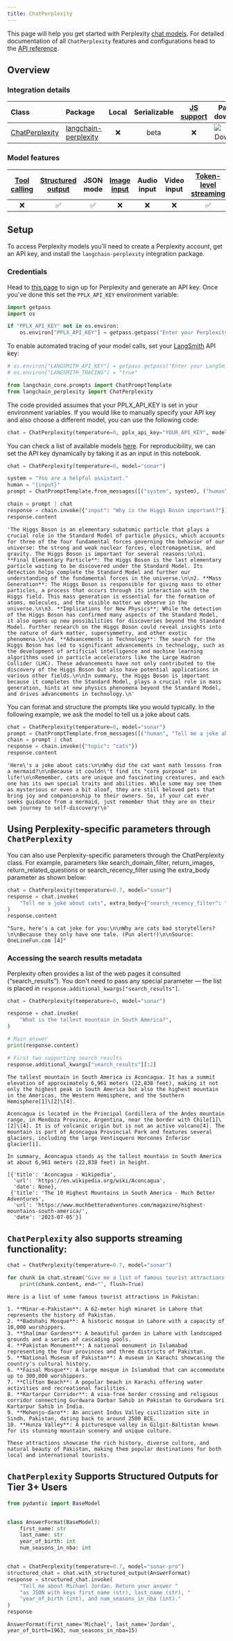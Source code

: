 ```yaml
---
title: ChatPerplexity
---
```



This page will help you get started with Perplexity [chat models](../../concepts/chat_models). For detailed documentation of all `ChatPerplexity` features and configurations head to the [API reference](https://python.langchain.com/api_reference/perplexity/chat_models/langchain_perplexity.chat_models.ChatPerplexity.html).

## Overview
### Integration details

| Class | Package | Local | Serializable | [JS support](https://js.langchain.com/docs/integrations/chat/xai) | Package downloads | Package latest |
| :--- | :--- | :---: | :---: |  :---: | :---: | :---: |
| [ChatPerplexity](https://python.langchain.com/api_reference/perplexity/chat_models/langchain_perplexity.chat_models.ChatPerplexity.html) | [langchain-perplexity](https://python.langchain.com/api_reference/perplexity/perplexity.html) | ❌ | beta | ❌ | ![PyPI - Downloads](https://img.shields.io/pypi/dm/langchain-perplexity?style=flat-square&label=%20) | ![PyPI - Version](https://img.shields.io/pypi/v/langchain-perplexity?style=flat-square&label=%20) |

### Model features
| [Tool calling](../../how_to/tool_calling.ipynb) | [Structured output](../../how_to/structured_output.ipynb) | JSON mode | [Image input](../../how_to/multimodal_inputs.ipynb) | Audio input | Video input | [Token-level streaming](../../how_to/chat_streaming.ipynb) | Native async | [Token usage](../../how_to/chat_token_usage_tracking.ipynb) | [Logprobs](../../how_to/logprobs.ipynb) |
| :---: | :---: | :---: | :---: |  :---: | :---: | :---: | :---: | :---: | :---: |
| ❌ | ✅ | ✅ | ❌ | ❌ | ❌ | ✅ | ❌ | ✅ | ❌ |

## Setup

To access Perplexity models you'll need to create a Perplexity account, get an API key, and install the `langchain-perplexity` integration package.

### Credentials

Head to [this page](https://www.perplexity.ai/) to sign up for Perplexity and generate an API key. Once you've done this set the `PPLX_API_KEY` environment variable:


```python
import getpass
import os

if "PPLX_API_KEY" not in os.environ:
    os.environ["PPLX_API_KEY"] = getpass.getpass("Enter your Perplexity API key: ")
```

To enable automated tracing of your model calls, set your [LangSmith](https://docs.smith.langchain.com/) API key:


```python
# os.environ["LANGSMITH_API_KEY"] = getpass.getpass("Enter your LangSmith API key: ")
# os.environ["LANGSMITH_TRACING"] = "true"
```


```python
from langchain_core.prompts import ChatPromptTemplate
from langchain_perplexity import ChatPerplexity
```

The code provided assumes that your PPLX_API_KEY is set in your environment variables. If you would like to manually specify your API key and also choose a different model, you can use the following code:


```python
chat = ChatPerplexity(temperature=0, pplx_api_key="YOUR_API_KEY", model="sonar")
```

You can check a list of available models [here](https://docs.perplexity.ai/docs/model-cards). For reproducibility, we can set the API key dynamically by taking it as an input in this notebook.


```python
chat = ChatPerplexity(temperature=0, model="sonar")
```


```python
system = "You are a helpful assistant."
human = "{input}"
prompt = ChatPromptTemplate.from_messages([("system", system), ("human", human)])

chain = prompt | chat
response = chain.invoke({"input": "Why is the Higgs Boson important?"})
response.content
```



```output
'The Higgs Boson is an elementary subatomic particle that plays a crucial role in the Standard Model of particle physics, which accounts for three of the four fundamental forces governing the behavior of our universe: the strong and weak nuclear forces, electromagnetism, and gravity. The Higgs Boson is important for several reasons:\n\n1. **Final Elementary Particle**: The Higgs Boson is the last elementary particle waiting to be discovered under the Standard Model. Its detection helps complete the Standard Model and further our understanding of the fundamental forces in the universe.\n\n2. **Mass Generation**: The Higgs Boson is responsible for giving mass to other particles, a process that occurs through its interaction with the Higgs field. This mass generation is essential for the formation of atoms, molecules, and the visible matter we observe in the universe.\n\n3. **Implications for New Physics**: While the detection of the Higgs Boson has confirmed many aspects of the Standard Model, it also opens up new possibilities for discoveries beyond the Standard Model. Further research on the Higgs Boson could reveal insights into the nature of dark matter, supersymmetry, and other exotic phenomena.\n\n4. **Advancements in Technology**: The search for the Higgs Boson has led to significant advancements in technology, such as the development of artificial intelligence and machine learning algorithms used in particle accelerators like the Large Hadron Collider (LHC). These advancements have not only contributed to the discovery of the Higgs Boson but also have potential applications in various other fields.\n\nIn summary, the Higgs Boson is important because it completes the Standard Model, plays a crucial role in mass generation, hints at new physics phenomena beyond the Standard Model, and drives advancements in technology.\n'
```


You can format and structure the prompts like you would typically. In the following example, we ask the model to tell us a joke about cats.


```python
chat = ChatPerplexity(temperature=0, model="sonar")
prompt = ChatPromptTemplate.from_messages([("human", "Tell me a joke about {topic}")])
chain = prompt | chat
response = chain.invoke({"topic": "cats"})
response.content
```



```output
'Here\'s a joke about cats:\n\nWhy did the cat want math lessons from a mermaid?\n\nBecause it couldn\'t find its "core purpose" in life!\n\nRemember, cats are unique and fascinating creatures, and each one has its own special traits and abilities. While some may see them as mysterious or even a bit aloof, they are still beloved pets that bring joy and companionship to their owners. So, if your cat ever seeks guidance from a mermaid, just remember that they are on their own journey to self-discovery!\n'
```


## Using Perplexity-specific parameters through `ChatPerplexity`

You can also use Perplexity-specific parameters through the ChatPerplexity class. For example, parameters like search_domain_filter, return_images, return_related_questions or search_recency_filter using the extra_body parameter as shown below:


```python
chat = ChatPerplexity(temperature=0.7, model="sonar")
response = chat.invoke(
    "Tell me a joke about cats", extra_body={"search_recency_filter": "week"}
)
response.content
```



```output
"Sure, here's a cat joke for you:\n\nWhy are cats bad storytellers?\n\nBecause they only have one tale. (Pun alert!)\n\nSource: OneLineFun.com [4]"
```


### Accessing the search results metadata

Perplexity often provides a list of the web pages it consulted (“search_results”).
You don't need to pass any special parameter — the list is placed in
`response.additional_kwargs["search_results"]`.



```python
chat = ChatPerplexity(temperature=0, model="sonar")

response = chat.invoke(
    "What is the tallest mountain in South America?",
)

# Main answer
print(response.content)

# First two supporting search results
response.additional_kwargs["search_results"][:2]
```
```output
The tallest mountain in South America is Aconcagua. It has a summit elevation of approximately 6,961 meters (22,838 feet), making it not only the highest peak in South America but also the highest mountain in the Americas, the Western Hemisphere, and the Southern Hemisphere[1]\[2]\[4].

Aconcagua is located in the Principal Cordillera of the Andes mountain range, in Mendoza Province, Argentina, near the border with Chile[1]\[2]\[4]. It is of volcanic origin but is not an active volcano[4]. The mountain is part of Aconcagua Provincial Park and features several glaciers, including the large Ventisquero Horcones Inferior glacier[1].

In summary, Aconcagua stands as the tallest mountain in South America at about 6,961 meters (22,838 feet) in height.
```


```output
[{'title': 'Aconcagua - Wikipedia',
  'url': 'https://en.wikipedia.org/wiki/Aconcagua',
  'date': None},
 {'title': 'The 10 Highest Mountains in South America - Much Better Adventures',
  'url': 'https://www.muchbetteradventures.com/magazine/highest-mountains-south-america/',
  'date': '2023-07-05'}]
```


## `ChatPerplexity` also supports streaming functionality:


```python
chat = ChatPerplexity(temperature=0.7, model="sonar")

for chunk in chat.stream("Give me a list of famous tourist attractions in Pakistan"):
    print(chunk.content, end="", flush=True)
```
```output
Here is a list of some famous tourist attractions in Pakistan:

1. **Minar-e-Pakistan**: A 62-meter high minaret in Lahore that represents the history of Pakistan.
2. **Badshahi Mosque**: A historic mosque in Lahore with a capacity of 10,000 worshippers.
3. **Shalimar Gardens**: A beautiful garden in Lahore with landscaped grounds and a series of cascading pools.
4. **Pakistan Monument**: A national monument in Islamabad representing the four provinces and three districts of Pakistan.
5. **National Museum of Pakistan**: A museum in Karachi showcasing the country's cultural history.
6. **Faisal Mosque**: A large mosque in Islamabad that can accommodate up to 300,000 worshippers.
7. **Clifton Beach**: A popular beach in Karachi offering water activities and recreational facilities.
8. **Kartarpur Corridor**: A visa-free border crossing and religious corridor connecting Gurdwara Darbar Sahib in Pakistan to Gurudwara Sri Kartarpur Sahib in India.
9. **Mohenjo-daro**: An ancient Indus Valley civilization site in Sindh, Pakistan, dating back to around 2500 BCE.
10. **Hunza Valley**: A picturesque valley in Gilgit-Baltistan known for its stunning mountain scenery and unique culture.

These attractions showcase the rich history, diverse culture, and natural beauty of Pakistan, making them popular destinations for both local and international tourists.
```
## `ChatPerplexity` Supports Structured Outputs for Tier 3+ Users


```python
from pydantic import BaseModel


class AnswerFormat(BaseModel):
    first_name: str
    last_name: str
    year_of_birth: int
    num_seasons_in_nba: int


chat = ChatPerplexity(temperature=0.7, model="sonar-pro")
structured_chat = chat.with_structured_output(AnswerFormat)
response = structured_chat.invoke(
    "Tell me about Michael Jordan. Return your answer "
    "as JSON with keys first_name (str), last_name (str), "
    "year_of_birth (int), and num_seasons_in_nba (int)."
)
response
```



```output
AnswerFormat(first_name='Michael', last_name='Jordan', year_of_birth=1963, num_seasons_in_nba=15)
```
